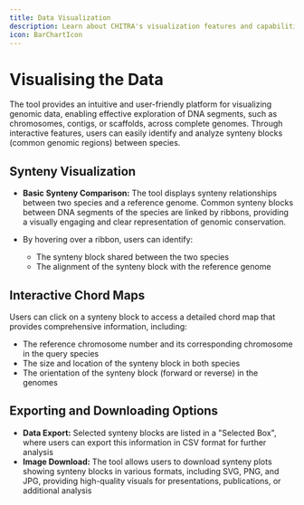 ```yaml
---
title: Data Visualization
description: Learn about CHITRA's visualization features and capabilities
icon: BarChartIcon
---
```


# Visualising the Data

The tool provides an intuitive and user-friendly platform for visualizing genomic data, enabling effective exploration of DNA segments, such as chromosomes, contigs, or scaffolds, across complete genomes. Through interactive features, users can easily identify and analyze synteny blocks (common genomic regions) between species.

## Synteny Visualization

- **Basic Synteny Comparison:** The tool displays synteny relationships between two species and a reference genome. Common synteny blocks between DNA segments of the species are linked by ribbons, providing a visually engaging and clear representation of genomic conservation.

- By hovering over a ribbon, users can identify:
  - The synteny block shared between the two species
  - The alignment of the synteny block with the reference genome

## Interactive Chord Maps

Users can click on a synteny block to access a detailed chord map that provides comprehensive information, including:

- The reference chromosome number and its corresponding chromosome in the query species
- The size and location of the synteny block in both species
- The orientation of the synteny block (forward or reverse) in the genomes

## Exporting and Downloading Options

- **Data Export:** Selected synteny blocks are listed in a "Selected Box", where users can export this information in CSV format for further analysis
- **Image Download:** The tool allows users to download synteny plots showing synteny blocks in various formats, including SVG, PNG, and JPG, providing high-quality visuals for presentations, publications, or additional analysis 